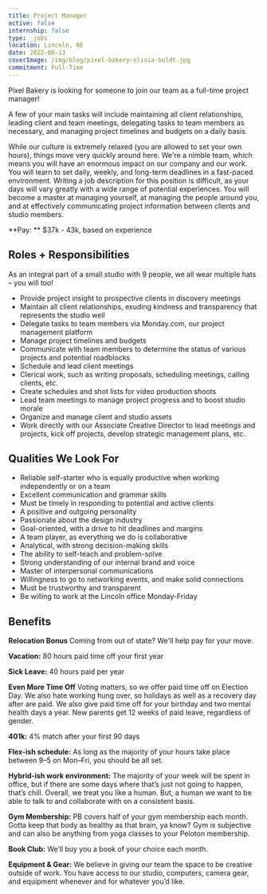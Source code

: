 ```yaml
---
title: Project Manager
active: false
internship: false
type: _jobs
location: Lincoln, NE
date: 2022-06-13
coverImage: /img/blog/pixel-bakery-olivia-boldt.jpg
commitment: Full-Time
---
```


Pixel Bakery is looking for someone to join our team as a full-time project manager!

A few of your main tasks will include maintaining all client relationships, leading client and team meetings, delegating tasks to team members as necessary, and managing project timelines and budgets on a daily basis.

While our culture is extremely relaxed (you are allowed to set your own hours), things move very quickly around here. We're a nimble team, which means you will have an enormous impact on our company and our work. You will learn to set daily, weekly, and long-term deadlines in a fast-paced environment. Writing a job description for this position is difficult, as your days will vary greatly with a wide range of potential experiences. You will become a master at managing yourself, at managing the people around you, and at effectively communicating project information between clients and studio members.

**Pay: ** $37k - 43k, based on experience

## Roles + Responsibilities

As an integral part of a small studio with 9 people, we all wear multiple hats – you will too!

- Provide project insight to prospective clients in discovery meetings
- Maintain all client relationships, exuding kindness and transparency that represents the studio well
- Delegate tasks to team members via Monday.com, our project management platform
- Manage project timelines and budgets
- Communicate with team members to determine the status of various projects and potential roadblocks
- Schedule and lead client meetings
- Clerical work, such as writing proposals, scheduling meetings, calling clients, etc.
- Create schedules and shot lists for video production shoots
- Lead team meetings to manage project progress and to boost studio morale
- Organize and manage client and studio assets
- Work directly with our Associate Creative Director to lead meetings and projects, kick off projects, develop strategic management plans, etc.

## Qualities We Look For

- Reliable self-starter who is equally productive when working independently or on a team
- Excellent communication and grammar skills
- Must be timely in responding to potential and active clients
- A positive and outgoing personality
- Passionate about the design industry
- Goal-oriented, with a drive to hit deadlines and margins
- A team player, as everything we do is collaborative
- Analytical, with strong decision-making skills
- The ability to self-teach and problem-solve
- Strong understanding of our internal brand and voice
- Master of interpersonal communications
- Willingness to go to networking events, and make solid connections
- Must be trustworthy and transparent
- Be willing to work at the Lincoln office Monday-Friday

## Benefits

**Relocation Bonus** Coming from out of state? We'll help pay for your move.

**Vacation:** 80 hours paid time off your first year

**Sick Leave:** 40 hours paid per year

**Even More Time Off** Voting matters, so we offer paid time off on Election Day. We also hate working hung over, so holidays as well as a recovery day after are paid. We also give paid time off for your birthday and two mental health days a year. New parents get 12 weeks of paid leave, regardless of gender.

**401k:** 4% match after your first 90 days

**Flex-ish schedule:** As long as the majority of your hours take place between 9–5 on Mon–Fri, you should be all set.

**Hybrid-ish work environment:** The majority of your week will be spent in office, but if there are some days where that’s just not going to happen, that’s chill.
Overall, we treat you like a human. But, a human we want to be able to talk to and collaborate with on a consistent basis.

**Gym Membership:** PB covers half of your gym membership each month. Gotta keep that body as healthy as that brain, ya know? Gym is subjective and can also be anything from yoga classes to your Peloton membership.

**Book Club:** We’ll buy you a book of your choice each month.

**Equipment & Gear:** We believe in giving our team the space to be creative outside of work. You have access to our studio, computers, camera gear, and equipment whenever and for whatever you’d like.

